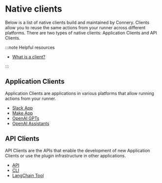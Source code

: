 # Native clients

Below is a list of native clients build and maintained by Connery.
Clients allow you to reuse the same actions from your runner across different platforms.
There are two types of native clients: Application Clients and API Clients.

:::note Helpful resources

- [What is a client?](/docs/platform/introduction/core-concepts#client)

:::

## Application Clients

Application Clients are applications in various platforms that allow running actions from your runner.

- [Slack App](/docs/clients/native/slack)
- [Make App](/docs/clients/native/make)
- [OpenAI GPTs](/docs/clients/native/openai/gpt)
- [OpenAI Assistants](/docs/clients/native/openai/assistant)

## API Clients

API Clients are the APIs that enable the development of new Application Clients or use the plugin infrastructure in other applications.

- [API](/docs/clients/native/api)
- [CLI](/docs/clients/native/api)
- [LangChain Tool](/docs/clients/native/langchain)
